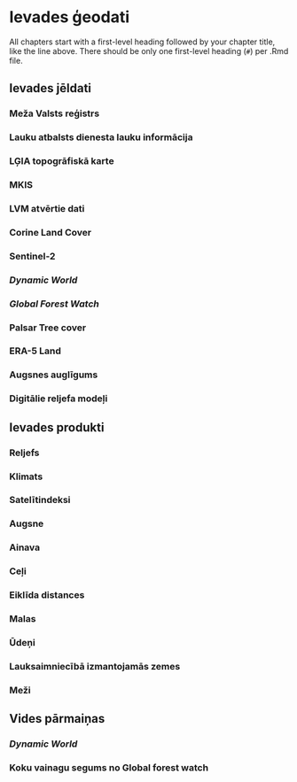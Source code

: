 # Ievades ģeodati  {#Chapter3}

All chapters start with a first-level heading followed by your chapter title, like the line above. There should be only one first-level heading (`#`) per .Rmd file.

## Ievades jēldati

### Meža Valsts reģistrs

### Lauku atbalsts dienesta lauku informācija

### LĢIA topogrāfiskā karte

### MKIS

### LVM atvērtie dati

### Corine Land Cover

### Sentinel-2

### *Dynamic World*

### *Global Forest Watch*

### Palsar Tree cover

### ERA-5 Land


### Augsnes auglīgums

### Digitālie reljefa modeļi


## Ievades produkti

### Reljefs

### Klimats

### Satelītindeksi

### Augsne


### Ainava

### Ceļi

### Eiklīda distances

### Malas

### Ūdeņi

### Lauksaimniecībā izmantojamās zemes

### Meži



## Vides pārmaiņas

### *Dynamic World*

### Koku vainagu segums no Global forest watch

